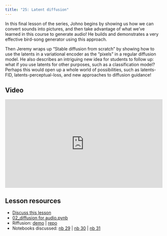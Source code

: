 ```yaml
---
title: "25: Latent diffusion"
---
```


In this final lesson of the series, Johno begins by showing us how we can convert sounds into pictures, and then take advantage of what we've learned in this course to generate audio! He builds and demonstrates a very effective bird-song generator using this approach.

Then Jeremy wraps up "Stable diffusion from scratch" by showing how to use the latents in a variational encoder as the "pixels" in a regular diffusion model. He also describes an intriguing new idea for students to follow up: what if you use latents for other purposes, such as a classification model? Perhaps this would open up a whole world of possibilities, such as latents-FID, latents-perceptual-loss, and new approaches to diffusion guidance!

## Video

<iframe width="514" height="289" src="https://www.youtube-nocookie.com/embed/8AgZ9jcQ9v8?modestbranding=1" title="fast.ai lesson 25" frameborder="0" allow="accelerometer; clipboard-write; encrypted-media; gyroscope; picture-in-picture" allowfullscreen></iframe>

## Lesson resources

- [Discuss this lesson](https://forums.fast.ai/t/lesson-25-official-topic/104573)
- [02_diffusion for audio.pynb](https://github.com/huggingface/diffusion-models-class/blob/main/unit4/02_diffusion_for_audio.ipynb)
- Riffusion: [demo](https://www.riffusion.com/) | [repo](https://github.com/riffusion/riffusion)
- Notebooks discussed: [nb 29](https://github.com/fastai/course22p2/blob/master/nbs/29_vae.ipynb) | [nb 30](https://github.com/fastai/course22p2/blob/master/nbs/30_lsun_diffusion-latents.ipynb) | [nb 31](https://github.com/fastai/course22p2/blob/master/nbs/31_imgnet_latents-widish.ipynb)
